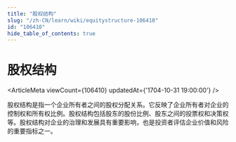 ```yaml
---
title: "股权结构"
slug: "/zh-CN/learn/wiki/equitystructure-106410"
id: "106410"
hide_table_of_contents: true
---
```



# 股权结构

<ArticleMeta viewCount={106410} updatedAt={'1704-10-31 19:00:00'} />

股权结构是指一个企业所有者之间的股权分配关系。它反映了企业所有者对企业的控制权和所有权比例。股权结构包括股东的股份比例、股东之间的投票权和决策权等。股权结构对企业的治理和发展具有重要影响，也是投资者评估企业价值和风险的重要指标之一。

